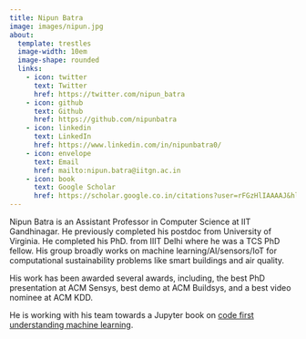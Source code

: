 ```yaml
---
title: Nipun Batra
image: images/nipun.jpg
about:
  template: trestles
  image-width: 10em
  image-shape: rounded
  links:
    - icon: twitter
      text: Twitter
      href: https://twitter.com/nipun_batra
    - icon: github
      text: Github
      href: https://github.com/nipunbatra
    - icon: linkedin
      text: LinkedIn
      href: https://www.linkedin.com/in/nipunbatra0/  
    - icon: envelope
      text: Email
      href: mailto:nipun.batra@iitgn.ac.in
    - icon: book
      text: Google Scholar
      href: https://scholar.google.co.in/citations?user=rFGzHlIAAAAJ&hl=en   
---
```


Nipun Batra is an Assistant Professor in Computer Science at IIT Gandhinagar. He previously completed his postdoc from University of Virginia. He completed his PhD. from IIIT Delhi where he was a TCS PhD fellow. His group broadly works on machine learning/AI/sensors/IoT for computational sustainability problems like smart buildings and air quality.

His work has been awarded several awards, including, the best PhD presentation at ACM Sensys, best demo at ACM Buildsys, and a best video nominee at ACM KDD. 

He is working with his team towards a Jupyter book on [code first understanding machine learning](https://code-first-ml.github.io).

